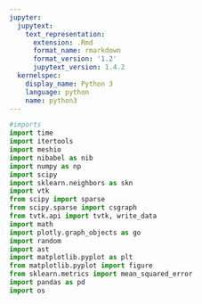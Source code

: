 ```yaml
---
jupyter:
  jupytext:
    text_representation:
      extension: .Rmd
      format_name: rmarkdown
      format_version: '1.2'
      jupytext_version: 1.4.2
  kernelspec:
    display_name: Python 3
    language: python
    name: python3
---
```




```python
#imports
import time
import itertools
import meshio
import nibabel as nib
import numpy as np
import scipy
import sklearn.neighbors as skn
import vtk
from scipy import sparse
from scipy.sparse import csgraph
from tvtk.api import tvtk, write_data
import math
import plotly.graph_objects as go
import random
import ast
import matplotlib.pyplot as plt
from matplotlib.pyplot import figure
from sklearn.metrics import mean_squared_error
import pandas as pd
import os
```

```python

```

